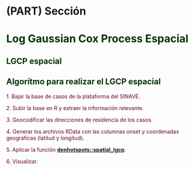 # (PART) Sección {-}

# **<span style="color:#003300;">Log Gaussian Cox Process Espacial</span>** {#lgcp}



## <span style="color:#003300;">**LGCP espacial**</span>

## **<span style="color:#003300;">Algorítmo para realizar el LGCP espacial </span>**


<span style="color:#660033;">1. Bajar la base de casos de la plataforma del SINAVE.</span>

<span style="color:#660033;">2. Subir la base en R y extraer la información relevante.</span>

<span style="color:#660033;">3. Geocodificar las direcciones de residencia de los casos. </span>

<span style="color:#660033;">4. Generar los archivos RData con las columnas onset y coordenadas geográficas (latitud y longitud).</span>

<span style="color:#660033;">5. Aplicar la función **[denhotspots::spatial_lgcp]()**.</span>

<span style="color:#660033;">6. Visualizar.</span>

